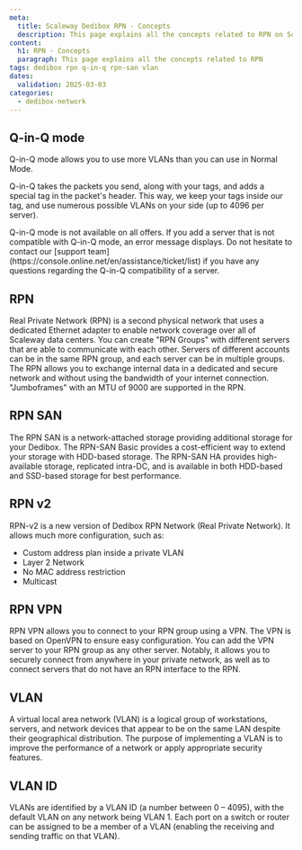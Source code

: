 ```yaml
---
meta:
  title: Scaleway Dedibox RPN - Concepts
  description: This page explains all the concepts related to RPN on Scaleway 
content:
  h1: RPN - Concepts
  paragraph: This page explains all the concepts related to RPN
tags: dedibox rpn q-in-q rpn-san vlan
dates:
  validation: 2025-03-03
categories:
  - dedibox-network
---
```


## Q-in-Q mode

Q-in-Q mode allows you to use more VLANs than you can use in Normal Mode.

Q-in-Q takes the packets you send, along with your tags, and adds a special tag in the packet's header.
This way, we keep your tags inside our tag, and use numerous possible VLANs on your side (up to 4096 per server).

<Message type="note">
  Q-in-Q mode is not available on all offers. If you add a server that is not compatible with Q-in-Q mode, an error message displays. Do not hesitate to contact our [support team](https://console.online.net/en/assistance/ticket/list) if you have any questions regarding the Q-in-Q compatibility of a server.
</Message>

## RPN

Real Private Network (RPN) is a second physical network that uses a dedicated Ethernet adapter to enable network coverage over all of Scaleway data centers. You can create "RPN Groups" with different servers that are able to communicate with each other. Servers of different accounts can be in the same RPN group, and each server can be in multiple groups. The RPN allows you to exchange internal data in a dedicated and secure network and without using the bandwidth of your internet connection. "Jumboframes" with an MTU of 9000 are supported in the RPN.

## RPN SAN

The RPN SAN is a network-attached storage providing additional storage for your Dedibox. The RPN-SAN Basic provides a cost-efficient way to extend your storage with HDD-based storage. The RPN-SAN HA provides high-available storage, replicated intra-DC, and is available in both HDD-based and SSD-based storage for best performance.

## RPN v2

RPN-v2 is a new version of Dedibox RPN Network (Real Private Network). It allows much more configuration, such as:

- Custom address plan inside a private VLAN
- Layer 2 Network
- No MAC address restriction
- Multicast

## RPN VPN

RPN VPN allows you to connect to your RPN group using a VPN. The VPN is based on OpenVPN to ensure easy configuration. You can add the VPN server to your RPN group as any other server.
Notably, it allows you to securely connect from anywhere in your private network, as well as to connect servers that do not have an RPN interface to the RPN.

## VLAN

A virtual local area network (VLAN) is a logical group of workstations, servers, and network devices that appear to be on the same LAN despite their geographical distribution. The purpose of implementing a VLAN is to improve the performance of a network or apply appropriate security features.

## VLAN ID

VLANs are identified by a VLAN ID (a number between 0 – 4095), with the default VLAN on any network being VLAN 1. Each port on a switch or router can be assigned to be a member of a VLAN (enabling the receiving and sending traffic on that VLAN).